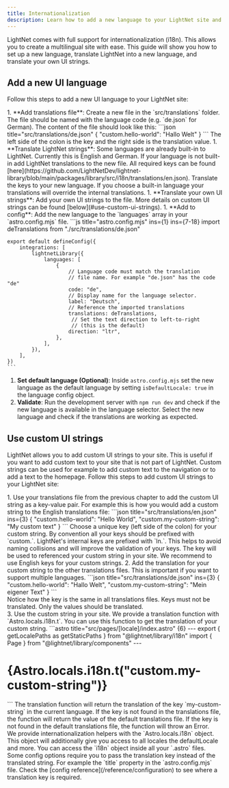 ```yaml
---
title: Internationalization
description: Learn how to add a new language to your LightNet site and translate your own UI strings.
---
```




LightNet comes with full support for internationalization (i18n). This allows you to create a multilingual site with ease. 
This guide will show you how to set up a new language, translate LightNet into a new language, and translate your own UI strings.

## Add a new UI language

Follow this steps to add a new UI language to your LightNet site:

<Steps>
1. **Add translations file**: Create a new file in the `src/translations` folder. The file should be named with the language code (e.g. `de.json` for German).
    The content of the file should look like this:
    ```json title="src/translations/de.json"
    {
        "custom.hello-world": "Hallo Welt"
    }
    ```
    The left side of the colon is the key and the right side is the translation value.
1.  **Translate LightNet strings**: Some languages are already built-in to LightNet. Currently this is English and German. 
    If your language is not built-in add LightNet translations to the new file. All required keys can be found [here](https://github.com/LightNetDev/lightnet-library/blob/main/packages/library/src/i18n/translations/en.json).
    Translate the keys to your new language. If you choose a built-in language your translations will override the internal translations.
1. **Translate your own UI strings**: Add your own UI strings to the file. More details on custom UI strings can be found [below](#use-custom-ui-strings).
1. **Add to config**: Add the new language to the `languages` array in your `astro.config.mjs` file.
    ```js title="astro.config.mjs" ins={1} ins={7-18}
    import deTranslations from "./src/translations/de.json"

    export default defineConfig({
        integrations: [
            lightnetLibrary({
                languages: [
                    {
                        // Language code must match the translation 
                        // file name. For example "de.json" has the code "de"
                        code: "de", 
                        // Display name for the language selector.
                        label: "Deutsch", 
                        // Reference the imported translations
                        translations: deTranslations, 
                         // Set the text direction to left-to-right 
                         // (this is the default)
                        direction: "ltr",
                    },
                ],
            }),
        ],
    })
    ```
1. **Set default language (Optional)**: Inside `astro.config.mjs` set the new language as the default language by setting `isDefaultLocale: true` in the language config object.
1. **Validate**: Run the development server with `npm run dev` and check if the new language is available in the language selector. Select the new language and check if the translations are working as expected.
</Steps>


## Use custom UI strings

LightNet allows you to add custom UI strings to your site. This is useful if you want to add custom text to your site that is not part of LightNet.
Custom strings can be used for example to add custom text to the navigation or to add a text to the homepage.
Follow this steps to add custom UI strings to your LightNet site:

<Steps>
1. Use your translations file from the previous chapter to add the custom UI string as a key-value pair. For example 
    this is how you would add a custom string to the English translations file:
    ```json title="src/translations/en.json" ins={3}
    {
        "custom.hello-world": "Hello World",
        "custom.my-custom-string": "My custom text"
    }
    ```
    Choose a unique key (left side of the colon) for your custom string. By convention all your keys should be prefixed with `custom.`. LightNet's internal keys are prefixed with `ln.`. 
    This helps to avoid naming collisions and will improve the validation of your keys.
    The key will be used to referenced your custom string in your site. We recommend to use English keys for your custom strings.
2. Add the translation for your custom string to the other translations files. This is important if you want to support multiple languages.
   ```json title="src/translations/de.json" ins={3}
    {
        "custom.hello-world": "Hallo Welt",
        "custom.my-custom-string": "Mein eigener Text"
    }
    ```
    <Aside type="caution">
        Notice how the key is the same in all translations files. Keys must not be translated. Only the values should be translated.
    </Aside>
3. Use the custom string in your site. We provide a translation function with `Astro.locals.i18n.t`. You can use this function to get the translation of your custom string.
    ```astro title="src/pages/[locale]/index.astro" {6}
    ---
    export { getLocalePaths as getStaticPaths } from "@lightnet/library/i18n"
    import { Page } from "@lightnet/library/components"
    ---
    <Page>
        <h1>{Astro.locals.i18n.t("custom.my-custom-string")}</h1>
    </Page>
    ```
    The translation function will return the translation of the key `my-custom-string` in the current language.
    If the key is not found in the translations file, the function will return the value of the default translations file.
    If the key is not found in the default translations file, the function will throw an Error.
    <Aside type="tip">
        We provide internationalization helpers with the `Astro.locals.i18n` object. This object will additionally give you access to all 
        locales the defaultLocale and more. You can access the `i18n` object inside all your `.astro` files.
    </Aside>
    Some config options require you to pass the translation key instead of the translated string. For example the `title` property in the `astro.config.mjs` file.
    Check the [config reference](/reference/configuration) to see where a translation key is required.
</Steps>